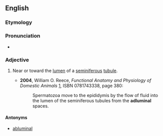 ==English==

===Etymology===

{{prefix|ad|luminal|lang=en}}
===Pronunciation===
* {{IPA|ædˈlumɪnəl|lang=en}}

===Adjective===
{{en-adj|-}}

# {{context|anatomy|lang=en}} Near or toward the [[lumen]] of a [[seminiferous]] [[tubule]].
#* '''2004''', William O. Reece, ''Functional Anatomy and Physiology of Domestic Animals'' [http://books.google.com/books?id=gvt_qSsLobUC], ISBN 0781743338, page 380:
#*: Spermatozoa move to the epididymis by the flow of fluid into the lumen of the seminiferous tubules from the '''adluminal''' spaces.

====Antonyms====
* [[abluminal]]